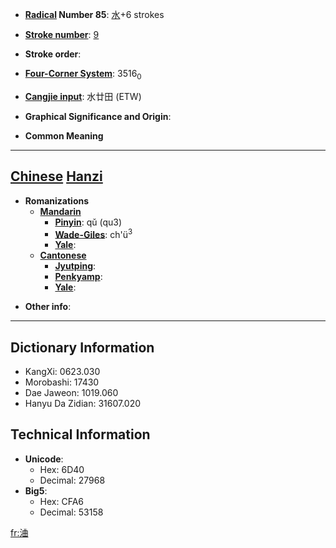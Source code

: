 * '''[[Wiktionary:Chinese radical index| Radical]] Number 85''': [[Wiktionary:Chinese radical index 水|水]]+6 strokes

* '''[[Wiktionary:Chinese total strokes index|Stroke number]]''': [[Wiktionary:Chinese total strokes index 9|9]]

* '''Stroke order''': 

* '''[[Wiktionary:Chinese four corner index|Four-Corner System]]''': 3516<sub>0</sub>

* '''[[Wiktionary:Chinese Cangjie index|Cangjie input]]''': 水廿田 (ETW)

* '''Graphical Significance and Origin''': 

* '''Common Meaning'''

----

== [[Chinese]] [[Hanzi]] ==

* '''Romanizations'''
** '''[[Mandarin]]'''
*** '''[[Pinyin]]''': qǔ (qu3)
*** '''[[Wade-Giles]]''': ch'ü<sup>3</sup>
*** '''[[Yale]]''': 
** '''[[Cantonese]]'''
*** '''[[Jyutping]]''':
*** '''[[Penkyamp]]''': 
*** '''[[Yale]]''': 

* '''Other info''': 

----

== Dictionary Information ==

* KangXi: 0623.030
* Morobashi: 17430
* Dae Jaweon: 1019.060
* Hanyu Da Zidian: 31607.020

== Technical Information ==

* '''Unicode''':
** Hex: 6D40
** Decimal: 27968
* '''Big5''':
** Hex: CFA6
** Decimal: 53158

[[fr:浀]]